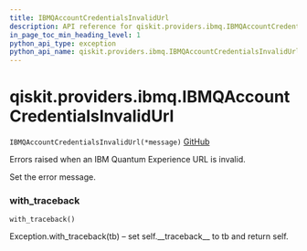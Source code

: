 ```yaml
---
title: IBMQAccountCredentialsInvalidUrl
description: API reference for qiskit.providers.ibmq.IBMQAccountCredentialsInvalidUrl
in_page_toc_min_heading_level: 1
python_api_type: exception
python_api_name: qiskit.providers.ibmq.IBMQAccountCredentialsInvalidUrl
---
```


# qiskit.providers.ibmq.IBMQAccountCredentialsInvalidUrl

<span id="qiskit.providers.ibmq.IBMQAccountCredentialsInvalidUrl" />

`IBMQAccountCredentialsInvalidUrl(*message)` [GitHub](https://github.com/qiskit/qiskit-ibmq-provider/tree/stable/0.12/qiskit/providers/ibmq/exceptions.py "view source code")

Errors raised when an IBM Quantum Experience URL is invalid.

Set the error message.

### with\_traceback

<span id="qiskit.providers.ibmq.IBMQAccountCredentialsInvalidUrl.with_traceback" />

`with_traceback()`

Exception.with\_traceback(tb) – set self.\_\_traceback\_\_ to tb and return self.

